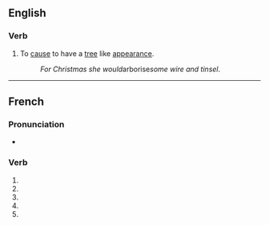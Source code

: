 {{also|arborisé}}
==English==

===Verb===
{{en-verb|arboris}}

# To [[cause]] to have a [[tree]] like [[appearance]].
#: ''For Christmas she would ''arborise'' some wire and tinsel''.

----

==French==

===Pronunciation===
* {{homophones|arborisent|arborises|lang=fr}}

===Verb===
{{fr-verb form}}

# {{inflection of|arboriser||1|s|pres|ind|lang=fr}}
# {{inflection of|arboriser||3|s|pres|ind|lang=fr}}
# {{inflection of|arboriser||1|s|pres|sub|lang=fr}}
# {{inflection of|arboriser||3|s|pres|sub|lang=fr}}
# {{inflection of|arboriser||2|s|imp|lang=fr}}